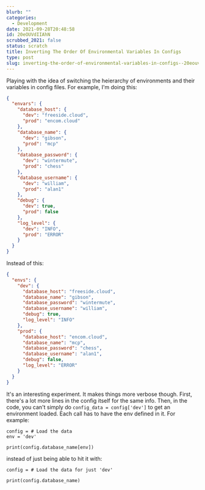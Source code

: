 ```yaml
---
blurb: ""
categories:
  - Development
date: 2021-09-28T20:48:58
id: 20eOUVdIIAhN
scrubbed_2021: false
status: scratch
title: Inverting The Order Of Environmental Variables In Configs
type: post
slug: inverting-the-order-of-environmental-variables-in-configs--20eouvdiiahn
---
```


Playing with the idea of switching the heierarchy of environments and their variables in config files. For example, I'm doing this:

```json
{
  "envars": {
    "database_host": {
      "dev": "freeside.cloud",
      "prod": "encom.cloud"
    },
    "database_name": {
      "dev": "gibson",
      "prod": "mcp"
    },
    "database_password": {
      "dev": "wintermute",
      "prod": "chess"
    },
    "database_username": {
      "dev": "william",
      "prod": "alan1"
    },
    "debug": {
      "dev": true,
      "prod": false
    },
    "log_level": {
      "dev": "INFO",
      "prod": "ERROR"
    }
  }
}
```

Instead of this:

```json
{
  "envs": {
    "dev": {
      "database_host": "freeside.cloud",
      "database_name": "gibson",
      "database_password": "wintermute",
      "database_username": "william",
      "debug": true,
      "log_level": "INFO"
    },
    "prod": {
      "database_host": "encom.cloud",
      "database_name": "mcp",
      "database_password": "chess",
      "database_username": "alan1",
      "debug": false,
      "log_level": "ERROR"
    }
  }
}
```

It's an interesting experiment. It makes things more verbose though. First, there's a lot more lines in the config itself for the same info. Then, in the code, you can't simply do `config_data = config['dev']` to get an environment loaded. Each call has to have the env defined in it. For example:

```python3
config = # Load the data
env = 'dev'

print(config.database_name[env])
```

instead of just being able to hit it with:

```python3
config = # Load the data for just 'dev'

print(config.database_name)
```